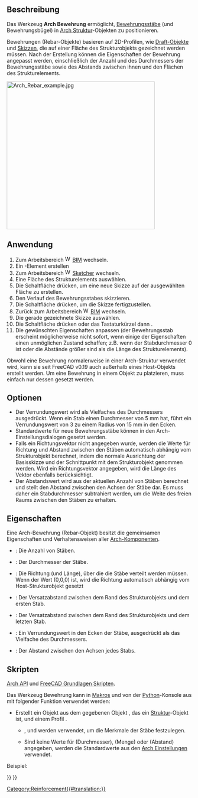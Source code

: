 <languages/>

{{Docnav/de
|[[Arch_Equipment/de|Ausstattung]]
|[[Reinforcement_StraightRebar/de|GeradlinigeBewehrung]]
|[[BIM_Workbench/de|BIM]]
|IconL=Arch_Equipment.svg
|IconR=Reinforcement_StraightRebar.svg
|IconC=Workbench_BIM.svg
}}

{{Docnav/de
|
|[[Reinforcement_StraightRebar/de|GeradlinigeBewehrung]]
|[[Reinforcement_Workbench/de|Reinforcement]]
|IconL=
|IconR=Reinforcement_StraightRebar.svg
|IconC=Reinforcement_Workbench.svg
}}

{{VeryImportantMessage|DIESER BEFEHL IST BESTANDTEIL DES INTEGRIERTEN ARBEITSBEREICHS [[BIM_Workbench/de|BIM]] IN V1.0<br>
Diese Seite wurde für diese Version aktualisiert.}}

{{GuiCommand/de
|Name=Arch Rebar
|Name/de=Arch Bewehrung
|MenuLocation=3D/BIM → Bewehrungswerkzeuge → Benutzerdefinierte Bewehrung
|Workbenches=[[BIM_Workbench/de|BIM]], [[Reinforcement_Workbench/de|Reinforcement]]
|Shortcut={{KEY|R}} {{KEY|B}}
|SeeAlso=
}}

<span id="Description"></span>
==Beschreibung==

Das Werkzeug '''Arch Bewehrung''' ermöglicht, [https://de.wikipedia.org/wiki/Bewehrungsstahl Bewehrungsstäbe] (und Bewehrungsbügel) in [[Arch_Structure/de|Arch Struktur]]-Objekten zu positionieren.

Bewehrungen (Rebar-Objekte) basieren auf 2D-Profilen, wie [[Draft_Workbench/de|Draft-Objekte]] und [[Sketcher_Workbench/de|Skizzen]], die auf einer Fläche des Strukturobjekts gezeichnet werden müssen. Nach der Erstellung können die Eigenschaften der Bewehrung angepasst werden, einschließlich der Anzahl und des Durchmessers der Bewehrungsstäbe sowie des Abstands zwischen ihnen und den Flächen des Strukturelements.

[[Image:Arch Rebar example.jpg|400px]]
{{Caption|Strukturobjekt mit zwei auf seinen Flächen gezeichneten Skizzen, die dann in zwei Sätze von Bewehrungsobjekten umgewandelt werden}}

<span id="Usage"></span>
==Anwendung==

# Zum Arbeitsbereich [[Image:Workbench_BIM.svg|16px]] [[BIM_Workbench/de|BIM]] wechseln.
# Ein {{Button|[[Image:Arch_Structure.svg|16px]] [[Arch_Structure/de|Arch Struktur]]}}-Element erstellen
# Zum Arbeitsbereich [[Image:Workbench_Sketcher.svg|16px]] [[Sketcher_Workbench/de|Sketcher]] wechseln.
# Eine Fläche des Strukturelements auswählen.
# Die Schaltfläche {{Button|[[Image:Sketcher_NewSketch.png|16px]] [[Sketcher_NewSketch/de|Skizze erstellen]]}} drücken, um eine neue Skizze auf der ausgewählten Fläche zu erstellen.
# Den Verlauf des Bewehrungsstabes skizzieren.
# Die Schaltfläche {{Button|[[Image:Sketcher_LeaveSketch.png|16px]] [[Sketcher_LeaveSketch/de|Skizze verlassen]]}} drücken, um die Skizze fertigzustellen.
# Zurück zum Arbeitsbereich [[Image:Workbench_BIM.svg|16px]] [[BIM_Workbench/de|BIM]] wechseln.
# Die gerade gezeichnete Skizze auswählen.
# Die Schaltfläche {{Button|[[Image:Arch_Rebar.svg|16px]] [[Arch_Rebar/de|Benutzerdefinierte Bewehrung]]}} drücken oder das Tastaturkürzel {{KEY|R}} dann {{KEY|B}}.
# Die gewünschten Eigenschaften anpassen (der Bewehrungsstab erscheint möglicherweise nicht sofort, wenn einige der Eigenschaften einen unmöglichen Zustand schaffen; z.B. wenn der Stabdurchmesser 0 ist oder die Abstände größer sind als die Länge des Strukturelements).

Obwohl eine Bewehrung normalerweise in einer Arch-Struktur verwendet wird, kann sie seit FreeCAD v0.19 auch außerhalb eines Host-Objekts erstellt werden. Um eine Bewehrung in einem Objekt zu platzieren, muss einfach nur dessen {{PropertyData/de|Host}} gesetzt werden.

<span id="Options"></span>
==Optionen==

* Der Verrundungswert wird als Vielfaches des Durchmessers ausgedrückt. Wenn ein Stab einen Durchmesser von 5 mm hat, führt ein Verrundungswert von 3 zu einem Radius von 15 mm in den Ecken.
* Standardwerte für neue Bewehrungsstäbe können in den Arch-Einstellungsdialogen gesetzt werden.
* Falls ein Richtungsvektor nicht angegeben wurde, werden die Werte für Richtung und Abstand zwischen den Stäben automatisch abhängig vom Strukturobjekt berechnet, indem die normale Ausrichtung der Basisskizze und der Schnittpunkt mit dem Strukturobjekt genommen werden. Wird ein Richtungsvektor angegeben, wird die Länge des Vektor ebenfalls berücksichtigt.
* Der Abstandswert wird aus der aktuellen Anzahl von Stäben berechnet und stellt den Abstand zwischen den Achsen der Stäbe dar. Es muss daher ein Stabdurchmesser subtrahiert werden, um die Weite des freien Raums zwischen den Stäben zu erhalten.

<span id="Properties"></span>
==Eigenschaften==

Eine Arch-Bewehrung (Rebar-Objekt) besitzt die gemeinsamen Eigenschaften und Verhaltensweisen aller [[Arch_Component/de|Arch-Komponenten]].

* {{PropertyData/de|Anzahl}}: Die Anzahl von Stäben.
* {{PropertyData/de|Durchmesser}}: Der Durchmesser der Stäbe.
* {{PropertyData/de|Richtung}}: Die Richtung (und Länge), über die die Stäbe verteilt werden müssen. Wenn der Wert (0,0,0) ist, wird die Richtung automatisch abhängig vom Host-Strukturobjekt gesetzt
* {{PropertyData/de|Versatzbeginn}}: Der Versatzabstand zwischen dem Rand des Strukturobjekts und dem ersten Stab.
* {{PropertyData/de|Versatzende}}: Der Versatzabstand zwischen dem Rand des Strukturobjekts und dem letzten Stab.
* {{PropertyData/de|Verrundung}}: Ein Verrundungswert in den Ecken der Stäbe, ausgedrückt als das Vielfache des Durchmessers.
* {{PropertyData/de|Leerraum}}: Der Abstand zwischen den Achsen jedes Stabs.

<span id="Scripting"></span>
==Skripten==

{{Emphasis|Siehe auch:}} [[Arch_API/de|Arch API]] und [[FreeCAD_Scripting_Basics/de|FreeCAD Grundlagen Skripten]].

Das Werkzeug Bewehrung kann in [[Macros/de|Makros]] und von der [[Python/de|Python]]-Konsole aus mit folgender Funktion verwendet werden:

{{Code|code=
Rebar = makeRebar(baseobj=None, sketch=None, diameter=None, amount=1, offset=None, name="Rebar")
}}

* Erstellt ein Objekt {{incode|Rebar}} aus dem gegebenen Objekt {{incode|baseobj}}, das ein [[Arch_Structure/de|Struktur]]-Objekt ist, und einem Profil {{incode|sketch}}.
** {{incode|diameter}}, {{incode|amount}} und {{incode|offset}} werden verwendet, um die Merkmale der Stäbe festzulegen.
** Sind keine Werte für {{incode|diameter}} (Durchmesser), {{incode|amount}} (Menge) oder {{incode|offset}} (Abstand) angegeben, werden die Standardwerte aus den [[Arch Preferences/de|Arch Einstellungen]] verwendet.

Beispiel:

{{Code|code=
import FreeCAD, Arch, Part

Structure = Arch.makeStructure(None, length=1000, width=1000, height=3000)
Structure.ViewObject.Transparency = 80
FreeCAD.ActiveDocument.recompute()

p1 = FreeCAD.Vector(-400, 400, 0)
p2 = FreeCAD.Vector(400, 400, 0)
Sketch = FreeCAD.ActiveDocument.addObject('Sketcher::SketchObject', 'Sketch')
Sketch.MapMode = "FlatFace"
Sketch.Support = [(Structure, "Face6")]
Sketch.addGeometry(Part.LineSegment(p1, p2))
FreeCAD.ActiveDocument.recompute()

Rebar = Arch.makeRebar(Structure, Sketch, diameter=80, amount=7, offset=50)
Rebar.OffsetStart = 100
Rebar.OffsetEnd = 100
FreeCAD.ActiveDocument.recompute()
}}


{{Docnav/de
|
|[[Reinforcement_StraightRebar/de|GeradlinigeBewehrung]]
|[[Reinforcement_Workbench/de|Reinforcement]]
|IconL=
|IconR=Reinforcement_StraightRebar.svg
|IconC=Reinforcement_Workbench.svg
}}

{{Docnav/de
|[[Arch_Equipment/de|Ausstattung]]
|[[Reinforcement_StraightRebar/de|GeradlinigeBewehrung]]
|[[BIM_Workbench/de|BIM]]
|IconL=Arch_Equipment.svg
|IconR=Reinforcement_StraightRebar.svg
|IconC=Workbench_BIM.svg
}}

[[Category:Reinforcement{{#translation:}}]]
{{BIM_Tools_navi{{#translation:}}}}
{{Userdocnavi{{#translation:}}}}